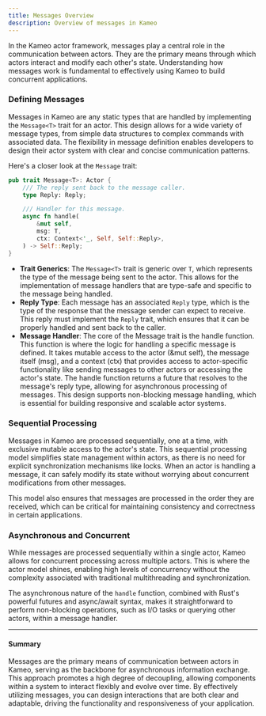 ```yaml
---
title: Messages Overview
description: Overview of messages in Kameo
---
```


In the Kameo actor framework, messages play a central role in the communication between actors. They are the primary means through which actors interact and modify each other's state. Understanding how messages work is fundamental to effectively using Kameo to build concurrent applications.

### **Defining Messages**

Messages in Kameo are any static types that are handled by implementing the `Message<T>` trait for an actor. This design allows for a wide variety of message types, from simple data structures to complex commands with associated data. The flexibility in message definition enables developers to design their actor system with clear and concise communication patterns.

Here's a closer look at the `Message` trait:

```rust
pub trait Message<T>: Actor {
    /// The reply sent back to the message caller.
    type Reply: Reply;

    /// Handler for this message.
    async fn handle(
        &mut self,
        msg: T,
        ctx: Context<'_, Self, Self::Reply>,
    ) -> Self::Reply;
}
```

- **Trait Generics**: The `Message<T>` trait is generic over `T`, which represents the type of the message being sent to the actor. This allows for the implementation of message handlers that are type-safe and specific to the message being handled.
- **Reply Type**: Each message has an associated `Reply` type, which is the type of the response that the message sender can expect to receive. This reply must implement the `Reply` trait, which ensures that it can be properly handled and sent back to the caller.
- **Message Handler**: The core of the Message trait is the handle function. This function is where the logic for handling a specific message is defined. It takes mutable access to the actor (&mut self), the message itself (msg), and a context (ctx) that provides access to actor-specific functionality like sending messages to other actors or accessing the actor's state. The handle function returns a future that resolves to the message's reply type, allowing for asynchronous processing of messages. This design supports non-blocking message handling, which is essential for building responsive and scalable actor systems.

### Sequential Processing

Messages in Kameo are processed sequentially, one at a time, with exclusive mutable access to the actor's state. This sequential processing model simplifies state management within actors, as there is no need for explicit synchronization mechanisms like locks. When an actor is handling a message, it can safely modify its state without worrying about concurrent modifications from other messages.

This model also ensures that messages are processed in the order they are received, which can be critical for maintaining consistency and correctness in certain applications.

### Asynchronous and Concurrent

While messages are processed sequentially within a single actor, Kameo allows for concurrent processing across multiple actors. This is where the actor model shines, enabling high levels of concurrency without the complexity associated with traditional multithreading and synchronization.

The asynchronous nature of the `handle` function, combined with Rust's powerful futures and async/await syntax, makes it straightforward to perform non-blocking operations, such as I/O tasks or querying other actors, within a message handler.

---

#### Summary

Messages are the primary means of communication between actors in Kameo, serving as the backbone for asynchronous information exchange. This approach promotes a high degree of decoupling, allowing components within a system to interact flexibly and evolve over time. By effectively utilizing messages, you can design interactions that are both clear and adaptable, driving the functionality and responsiveness of your application.

